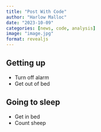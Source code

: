 ```yaml
---
title: "Post With Code"
author: "Harlow Malloc"
date: "2023-10-09"
categories: [news, code, analysis]
image: "image.jpg"
format: revealjs
---
```


## Getting up

- Turn off alarm
- Get out of bed

## Going to sleep

- Get in bed
- Count sheep